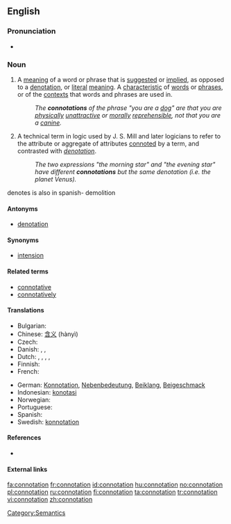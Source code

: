 {{wikipedia}}
==English==

===Pronunciation===
* {{rhymes|eɪʃǝn}}

===Noun===
{{en-noun}}

# A [[meaning]] of a word or phrase that is [[suggest]]ed or [[implied]], as opposed to a [[denotation]], or [[literal]] [[meaning]]. A [[characteristic]] of [[word]]s or [[phrase]]s, or of the [[context]]s that words and phrases are used in.
#: ''The '''connotations''' of the phrase "you are a [[dog]]" are that you are [[physical]]ly [[unattractive]] or [[moral]]ly [[reprehensible]], not that you are a [[canine]].''
# A technical term in logic used by J. S. Mill and later logicians to refer to the attribute or aggregate of attributes [[connote|connoted]] by a term, and contrasted with ''[[denotation]]''.
#: ''The two expressions "the morning star" and "the evening star" have different '''connotations''' but the same denotation (i.e. the planet Venus).''
denotes is also in spanish- demolition
====Antonyms====
* [[denotation]]

====Synonyms====
* [[intension]]

====Related terms====
* [[connotative]]
* [[connotatively]]

====Translations====
{{trans-top|suggested or implied meaning}}
* Bulgarian: {{t|bg|допълнително значение|sc=Cyrl}}
* Chinese: [[含义]] (hànyì)
* Czech: {{t-|cs|konotace|f}}
* Danish: {{t|da|konnotation|c}}, {{t|da|medbetydning|c}}, {{t|da|bibetydning|c}}
* Dutch: {{t-|nl|connotatie|f}}, {{t|nl|bijbetekenis|f}}, {{t|nl|bijklank|m}}, {{t+|nl|associatie|f}}, {{t|nl|gevoelswaarde|f}}
* Finnish: {{t+|fi|konnotaatio}}
* French: {{t+|fr|connotation|f}}
{{trans-mid}}
* German: [[Konnotation]], [[Nebenbedeutung]], [[Beiklang]], [[Beigeschmack]]
* Indonesian: [[konotasi]]
* Norwegian: {{t+|no|konnotasjon|m}}
* Portuguese: {{t+|pt|conotação|f}}
* Spanish: {{t-|es|connotación|f}}
* Swedish: [[konnotation]]
{{trans-bottom}}

====References====
* {{R:OED2}}

====External links====


[[Category:Semantics]]

[[fa:connotation]]
[[fr:connotation]]
[[id:connotation]]
[[hu:connotation]]
[[no:connotation]]
[[pl:connotation]]
[[ru:connotation]]
[[fi:connotation]]
[[ta:connotation]]
[[tr:connotation]]
[[vi:connotation]]
[[zh:connotation]]